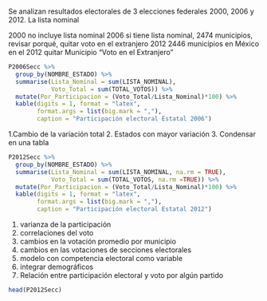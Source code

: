 \section {Capítulo 3 Análisis Exploratorio}

\subsection{Participación Electoral a nivel Estatal}


\subsubsection{Prueba  de subsubsección}





```r

```

Se analizan resultados electorales de 3 elecciones federales 2000, 2006 y 2012. La lista nominal 

2000 no incluye lista nominal
2006 si tiene lista nominal, 2474 municipios, revisar porqué, quitar voto en el extranjero 
2012 2446 municipios en México en el 2012
quitar  Municipio "Voto en el Extranjero"





```r
P2006Secc %>% 
  group_by(NOMBRE_ESTADO) %>%
  summarise(Lista_Nominal = sum(LISTA_NOMINAL),
            Voto_Total = sum(TOTAL_VOTOS)) %>%
  mutate(Por_Participacion = (Voto_Total/Lista_Nominal)*100) %>%
  kable(digits = 1, format = "latex", 
        format.args = list(big.mark = ","), 
        caption = "Participación electoral Estatal 2006") 
```



1.Cambio de la variación total
2. Estados con mayor variación
3. Condensar en una tabla
```r
P2012Secc %>% 
  group_by(NOMBRE_ESTADO) %>%
  summarise(Lista_Nominal = sum(LISTA_NOMINAL, na.rm = TRUE),
            Voto_Total = sum(TOTAL_VOTOS, na.rm =TRUE)) %>%
  mutate(Por_Participacion = (Voto_Total/Lista_Nominal)*100) %>%
  kable(digits = 1, format = "latex", 
        format.args = list(big.mark = ","), 
        caption = "Participación electoral Estatal 2012") 
```
1. varianza de la participación
2. correlaciones del voto 
3. cambios en la votación promedio por municipio
4. cambios en las votaciones de secciones electorales
5. modelo con competencia electoral como variable
6. integrar demográficos
7. Relación entre participación electoral y voto por algún partido 
```r


head(P2012Secc)
```


\subsection{Participación Electoral a nivel Municipal}


\subsection{Participación Electoral a nivel Municipal}